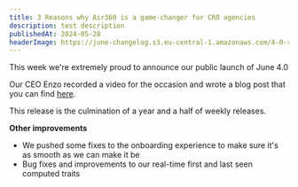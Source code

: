 ```yaml
---
title: 3 Reasons why Air360 is a game-changer for CRO agencies
description: test description
publishedAt: 2024-05-28
headerImage: https://june-changelog.s3.eu-central-1.amazonaws.com/4-0-release/header.png
---
```


This week we're extremely proud to announce our public launch of June 4.0

Our CEO Enzo recorded a video for the occasion and wrote a blog post that you can find [here](https://www.june.so/blog/june-4-0).

This release is the culmination of a year and a half of weekly releases.

**Other improvements**

- We pushed some fixes to the onboarding experience to make sure it's as smooth as we can make it be
- Bug fixes and improvements to our real-time first and last seen computed traits